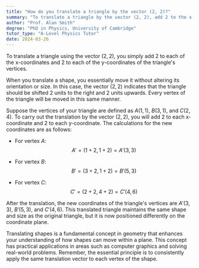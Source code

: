 ```yaml
---
title: "How do you translate a triangle by the vector (2, 2)?"
summary: "To translate a triangle by the vector (2, 2), add 2 to the x-coordinates and 2 to the y-coordinates."
author: "Prof. Alan Smith"
degree: "PhD in Physics, University of Cambridge"
tutor_type: "A-Level Physics Tutor"
date: 2024-03-26
---
```


To translate a triangle using the vector $(2, 2)$, you simply add $2$ to each of the x-coordinates and $2$ to each of the y-coordinates of the triangle's vertices.

When you translate a shape, you essentially move it without altering its orientation or size. In this case, the vector $(2, 2)$ indicates that the triangle should be shifted $2$ units to the right and $2$ units upwards. Every vertex of the triangle will be moved in this same manner.

Suppose the vertices of your triangle are defined as $A(1, 1)$, $B(3, 1)$, and $C(2, 4)$. To carry out the translation by the vector $(2, 2)$, you will add $2$ to each x-coordinate and $2$ to each y-coordinate. The calculations for the new coordinates are as follows:

- For vertex $A$: 
  $$ A' = (1 + 2, 1 + 2) = A'(3, 3) $$
  
- For vertex $B$: 
  $$ B' = (3 + 2, 1 + 2) = B'(5, 3) $$
  
- For vertex $C$: 
  $$ C' = (2 + 2, 4 + 2) = C'(4, 6) $$

After the translation, the new coordinates of the triangle's vertices are $A'(3, 3)$, $B'(5, 3)$, and $C'(4, 6)$. This translated triangle maintains the same shape and size as the original triangle, but it is now positioned differently on the coordinate plane.

Translating shapes is a fundamental concept in geometry that enhances your understanding of how shapes can move within a plane. This concept has practical applications in areas such as computer graphics and solving real-world problems. Remember, the essential principle is to consistently apply the same translation vector to each vertex of the shape.
    